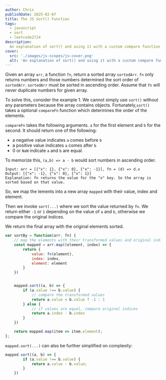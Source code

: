 ```yaml
---
author: Chris
publishDate: 2025-02-07
title: The JS Sort() Function
tags:
  - javascript
  - sort
  - leetcode2724
description:
  An explanation of sort() and using it with a custom compare function.
cover:
  src: './images/js-scopes/js-cover.png'
  alt: 'An explanation of sort() and using it with a custom compare function'
---
```


Given an array `arr`, a function `fn`, return a sorted array `sortedArr`. `fn` only returns numbers and those numbers determined the sort order of `sortedArr`. `sortedArr` must be sorted in ascending order. Assume that `fn` will never duplicate numbers for given array.

To solve this, consider the example 1. We cannot simply use `sort()` without any parameters because the array contains objects. Fortunately,`sort()` takes a optional `compareFn` function which determines the order of the elements.

`compareFn` takes the following arguments. `a` for the first element and `b` for the second. It should return one of the following:

- a negative value indicates `a` comes before `b`
- a positive value indicates `a` comes after `b`
- 0 or `NaN` indicate `a` and `b` are equal.

To memorize this, `(a,b) => a - b` would sort numbers in ascending order.

```
Input: arr = [{"x": 1}, {"x": 0}, {"x": -1}], fn = (d) => d.x
Output: [{"x": -1}, {"x": 0}, {"x": 1}]
Explanation: fn returns the value for the "x" key. So the array is sorted based on that value.
```

So, we map the lements into a new array `mapped` with their value, index and element.

Then we invoke `sort(...)` where we sort the value returned by `fn`. We return either `-1` or `1` depending on the value of `a` and `b`, otherwise we compare the original indices.

We return the final array with the original elements sorted.

```js
var sortBy = function(arr, fn) { 
    // map the elements with their transformed values and original indicies
    const mapped = arr.map((element, index) => {
        return {
            value: fn(element),
            index: index,
            element: element
        }
    })


    mapped.sort((a, b) => {
        if (a.value !== b.value) {
            // compare the transformed values
            return a.value < b.value ? -1 : 1
        } else {
            // if values are equal, compare original indices
            return a.index - b.index
        }
    })

    return mapped.map(item => item.element);
};
```

`mapped.sort(...)` can also be further simplified on complexity:

```js
mapped.sort((a, b) => {
        if (a.value !== b.value) {
            return a.value - b.value;
        } 
    })
```